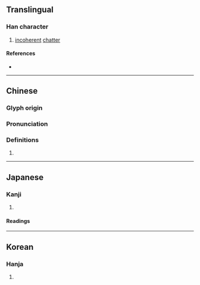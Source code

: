 {{character info}}
==Translingual==

===Han character===
{{Han char|rn=30|rad=口|as=07|sn=10|four=|canj=RJHQ|ids=⿰口牢}}

# [[incoherent]] [[chatter]]

====References====
* {{Han ref|kx=0190.290|dkj=03662|dj=0410.100|hdz=10634.080|uh=54F0|ud=21744}}

----

==Chinese==
{{zh-forms}}

===Glyph origin===
{{Han etym}}

===Pronunciation===
{{zh-pron
|m=láo
|c=
|mc=y
|oc=y
|cat=
}}

===Definitions===
{{zh-hanzi}}

# {{rfdef|zh}}

----

==Japanese==

===Kanji===
{{ja-kanji|grade=|rs=口07}}

# {{rfdef|ja|sort=口07}}

====Readings====
{{ja-readings|on=[[ろう]] (rō)|kun=[[はっきりしない]] (hakkirishinai)}}

----

==Korean==

===Hanja===
{{ko-hanja|hangeul=로|rv=ro|mr=ro}}

# {{rfdef|ko|sort=口07}}